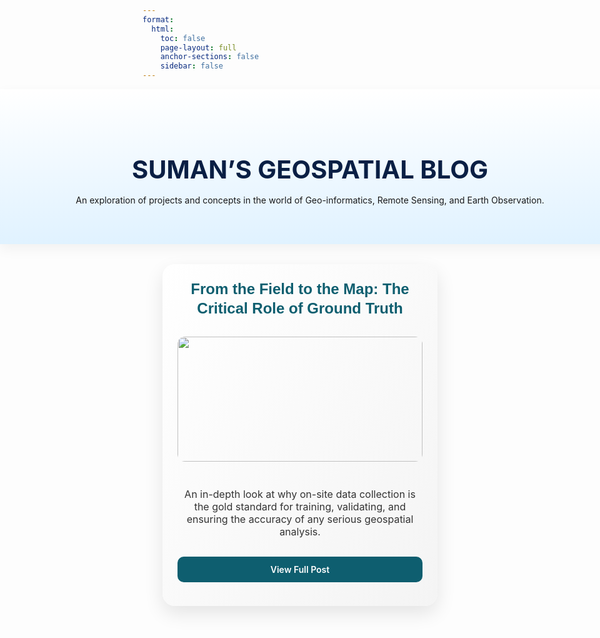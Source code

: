 ```yaml
---
format:
  html:
    toc: false
    page-layout: full
    anchor-sections: false
    sidebar: false
---
```


:::{.blog-header}
:::{.blog-header-content}
<h2>SUMAN'S GEOSPATIAL BLOG</h2>
<p>An exploration of projects and concepts in the world of Geo-informatics, Remote Sensing, and Earth Observation.</p>
:::
:::

:::{.post-grid}

:::{.post-card}
<h3>From the Field to the Map: The Critical Role of Ground Truth</h3>

<img src="gis-projects/mizoram-population/Thumb.jpg" />

<p class="card-description">
  An in-depth look at why on-site data collection is the gold standard for training, validating, and ensuring the accuracy of any serious geospatial analysis.
</p>

<div class="card-footer">
  <a href="Blog/Field-to-the-Map/ground-truth-post.html" class="view-button">View Full Post</a>
</div>
:::

:::

<!-- TO ADD A NEW POST:
Copy one full block from ::: {.post-card} to its closing :::,
then update the <h3> title, <img> path, description, and link.
-->

<style>
.blog-header {
  width: 100vw;
  margin-left: calc(-50vw + 50%);
  background: linear-gradient(to top, #e0f2ff, #ffffff);
  padding: 3rem 1rem;
  box-shadow: 0 8px 20px rgba(0, 0, 0, 0.05);
  margin-bottom: 2rem;
}

.blog-header-content {
  max-width: 900px;
  margin: 0 auto;
  text-align: center;
}

.blog-header-content h2 {
  font-size: 2.5rem;
  font-weight: 700;
  color: #0a1f44;
  margin-bottom: 1rem;
}

.post-grid {
  display: grid;
  grid-template-columns: repeat(auto-fill, minmax(300px, 1fr));
  gap: 2rem;
  max-width: 1200px;
  margin: 2rem auto;
  padding: 0 2rem;
}

.post-card {
  display: flex;
  flex-direction: column;
  padding: 1.5rem;
  background: linear-gradient(to bottom right, #ffffff, #f4f4f4);
  border-radius: 20px;
  box-shadow: 0 12px 30px rgba(0, 0, 0, 0.1);
  box-sizing: border-box;
  transition: transform 0.3s, box-shadow 0.3s;
}

.post-card:hover {
  transform: translateY(-10px);
  box-shadow: 0 20px 40px rgba(0, 0, 0, 0.15);
}

.post-card h3 {
  font-family: Geneva, Tahoma, sans-serif;
  font-size: 1.5rem;
  margin-top: 0;
  font-weight: 800;
  color: #0e5e6f;
  text-align: center;
  margin-bottom: 1rem;
  line-height: 1.3;
}

.post-card img {
  width: 100%;
  height: 200px;
  object-fit: cover;
  border-radius: 12px;
  margin-bottom: 1.2rem;
}

.card-description {
  font-size: 1rem;
  color: #333;
  text-align: center;
  margin: 0.5rem 0 1rem 0;
  flex-grow: 1;
}

.card-footer {
  margin-top: auto;
}

.view-button {
  display: block;
  width: 100%;
  text-align: center;
  background: #0e5e6f;
  color: white !important;
  padding: 0.75rem 0;
  border-radius: 10px;
  font-weight: 600;
  text-decoration: none;
  transition: background 0.3s ease, transform 0.3s ease;
}

.view-button:hover {
  background: #084c59;
  transform: translateY(-3px);
  box-shadow: 0 6px 12px rgba(0, 0, 0, 0.15);
}
</style>
